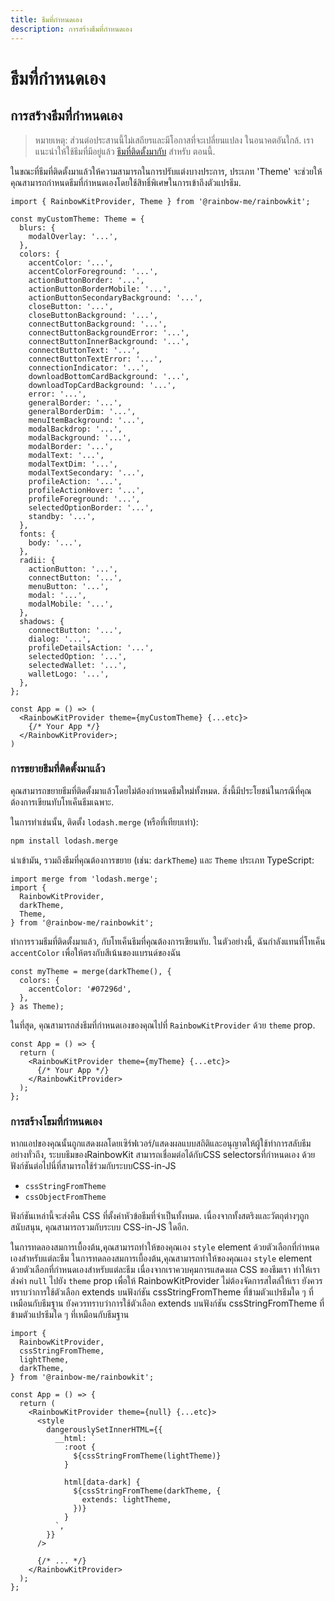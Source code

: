 ```yaml
---
title: ธีมที่กำหนดเอง
description: การสร้างธีมที่กำหนดเอง
---
```


# ธีมที่กำหนดเอง

## การสร้างธีมที่กำหนดเอง

> หมายเหตุ: ส่วนต่อประสานนี้ไม่เสถียรและมีโอกาสที่จะเปลี่ยนแปลง
> ในอนาคตอันใกล้. เราแนะนำให้ใช้ธีมที่มีอยู่แล้ว [ธีมที่ติดตั้งมากับ](/docs/theming) สำหรับ
> ตอนนี้.

ในขณะที่ธีมที่ติดตั้งมาแล้วให้ความสามารถในการปรับแต่งบางประการ, ประเภท 'Theme' จะช่วยให้คุณสามารถกำหนดธีมที่กำหนดเองโดยใช้สิทธิ์พิเศษในการเข้าถึงตัวแปรธีม.

```tsx
import { RainbowKitProvider, Theme } from '@rainbow-me/rainbowkit';

const myCustomTheme: Theme = {
  blurs: {
    modalOverlay: '...',
  },
  colors: {
    accentColor: '...',
    accentColorForeground: '...',
    actionButtonBorder: '...',
    actionButtonBorderMobile: '...',
    actionButtonSecondaryBackground: '...',
    closeButton: '...',
    closeButtonBackground: '...',
    connectButtonBackground: '...',
    connectButtonBackgroundError: '...',
    connectButtonInnerBackground: '...',
    connectButtonText: '...',
    connectButtonTextError: '...',
    connectionIndicator: '...',
    downloadBottomCardBackground: '...',
    downloadTopCardBackground: '...',
    error: '...',
    generalBorder: '...',
    generalBorderDim: '...',
    menuItemBackground: '...',
    modalBackdrop: '...',
    modalBackground: '...',
    modalBorder: '...',
    modalText: '...',
    modalTextDim: '...',
    modalTextSecondary: '...',
    profileAction: '...',
    profileActionHover: '...',
    profileForeground: '...',
    selectedOptionBorder: '...',
    standby: '...',
  },
  fonts: {
    body: '...',
  },
  radii: {
    actionButton: '...',
    connectButton: '...',
    menuButton: '...',
    modal: '...',
    modalMobile: '...',
  },
  shadows: {
    connectButton: '...',
    dialog: '...',
    profileDetailsAction: '...',
    selectedOption: '...',
    selectedWallet: '...',
    walletLogo: '...',
  },
};

const App = () => (
  <RainbowKitProvider theme={myCustomTheme} {...etc}>
    {/* Your App */}
  </RainbowKitProvider>;
)
```

### การขยายธีมที่ติดตั้งมาแล้ว

คุณสามารถขยายธีมที่ติดตั้งมาแล้วโดยไม่ต้องกำหนดธีมใหม่ทั้งหมด. สิ่งนี้มีประโยชน์ในกรณีที่คุณต้องการเขียนทับโทเค็นธีมเฉพาะ.

ในการทำเช่นนั้น, ติดตั้ง `lodash.merge` (หรือที่เทียบเท่า):

```bash
npm install lodash.merge
```

นำเข้ามัน, รวมถึงธีมที่คุณต้องการขยาย (เช่น: `darkTheme`) และ `Theme` ประเภท TypeScript:

```tsx
import merge from 'lodash.merge';
import {
  RainbowKitProvider,
  darkTheme,
  Theme,
} from '@rainbow-me/rainbowkit';
```

ทำการรวมธีมที่ติดตั้งมาแล้ว, กับโทเค็นธีมที่คุณต้องการเขียนทับ. ในตัวอย่างนี้, ฉันกำลังแทนที่โทเค็น `accentColor` เพื่อให้ตรงกับสีเน้นของแบรนด์ของฉัน

```tsx
const myTheme = merge(darkTheme(), {
  colors: {
    accentColor: '#07296d',
  },
} as Theme);
```

ในที่สุด, คุณสามารถส่งธีมที่กำหนดเองของคุณไปที่ `RainbowKitProvider` ด้วย `theme` prop.

```tsx
const App = () => {
  return (
    <RainbowKitProvider theme={myTheme} {...etc}>
      {/* Your App */}
    </RainbowKitProvider>
  );
};
```

### การสร้างโธมที่กำหนดเอง

หากแอปของคุณนั้นถูกแสดงผลโดยเซิร์ฟเวอร์/แสดงผลแบบสถิติและอนุญาตให้ผู้ใช้ทำการสลับธีมอย่างทั่วถึง, ระบบธีมของRainbowKit สามารถเชื่อมต่อได้กับCSS selectorsที่กำหนดเอง ด้วยฟังก์ชันต่อไปนี่ที่สามารถใช้ร่วมกับระบบCSS-in-JS

- `cssStringFromTheme`
- `cssObjectFromTheme`

ฟังก์ชันเหล่านี้จะส่งคืน CSS ที่ตั้งค่าหัวข้อธีมที่จำเป็นทั้งหมด. เนื่องจากทั้งสตริงและวัตถุต่างๆถูกสนับสนุน, คุณสามารถรวมกับระบบ CSS-in-JS ใดอีก.

ในการทดลองสมการเบื้องต้น,คุณสามารถทำให้ของคุณเอง `style` element ด้วยตัวเลือกที่กำหนดเองสำหรับแต่ละธีม ในการทดลองสมการเบื้องต้น,คุณสามารถทำให้ของคุณเอง `style` element ด้วยตัวเลือกที่กำหนดเองสำหรับแต่ละธีม เนื่องจากเราควบคุมการแสดงผล CSS ของธีมเรา ทำให้เราส่งค่า `null` ไปยัง `theme` prop เพื่อให้ RainbowKitProvider ไม่ต้องจัดการสไตล์ให้เรา ยังควรทราบว่าการใช้ตัวเลือก extends บนฟังก์ชัน cssStringFromTheme ที่ข้ามตัวแปรธีมใด ๆ ที่เหมือนกับธีมฐาน ยังควรทราบว่าการใช้ตัวเลือก extends บนฟังก์ชัน cssStringFromTheme ที่ข้ามตัวแปรธีมใด ๆ ที่เหมือนกับธีมฐาน

```tsx
import {
  RainbowKitProvider,
  cssStringFromTheme,
  lightTheme,
  darkTheme,
} from '@rainbow-me/rainbowkit';

const App = () => {
  return (
    <RainbowKitProvider theme={null} {...etc}>
      <style
        dangerouslySetInnerHTML={{
          __html: `
            :root {
              ${cssStringFromTheme(lightTheme)}
            }

            html[data-dark] {
              ${cssStringFromTheme(darkTheme, {
                extends: lightTheme,
              })}
            }
          `,
        }}
      />

      {/* ... */}
    </RainbowKitProvider>
  );
};
```
